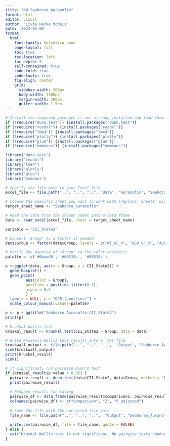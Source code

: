 ```yaml
---
title: "KW_Seahorse_Auranofin"
format: html
editor: visual
author: "Livia Hecke Morais"
date: '2024-05-06'
format: 
  html:
    font-family: helvetica neue
    page-layout: full
    toc: true
    toc-location: left
    toc-depth: 5
    self-contained: true
    code-fold: true
    code-tools: true
    fig-align: center
    grid:
      sidebar-width: 200px
      body-width: 1100px
      margin-width: 200px
      gutter-width: 1.5em
---
```


```r
# Install the required packages if not already installed and load them
if (!require("dunn.test")) {install.packages("dunn.test")}
if (!require("readxl")) {install.packages("readxl")}
if (!require("lme4")) {install.packages("lme4")}
if (!require("plotly")) {install.packages("plotly")}
if (!require("glue")) {install.packages("glue")}
if (!require("emmeans")) {install.packages("emmeans")}

library("dunn.test")
library("readxl")
library("lme4")
library("plotly")
library("glue")
library("emmeans")
```

```r
# Specify the file path to your Excel file
excel_file <- file.path("..", "..", "..", "Data", "Auranofin", "Seahorse_Auranofin_Livia_012324.xlsx")

# Choose the specific sheet you want to work with (replace 'Sheet1' with the sheet name you need)
target_sheet_name <- "Seahorse_auranofin"

# Read the data from the chosen sheet into a data frame
data <- read_excel(excel_file, sheet = target_sheet_name)

variable = 'CII_State2'
```

```r
# Convert 'Group' to a factor if needed
data$Group <- factor(data$Group, levels = c("WT_GF_V", "ASO_GF_V", "ASO_GF_A"))

# Verify the mapping of 'Group' to the color aesthetic
palette <- c('#6baed6', '#08519c', '#08519c')

p <-ggplot(data, aes(x = Group, y = CII_State2)) +
  geom_boxplot() +
  geom_point(
         aes(color = Group), 
         position = position_jitter(0.2), 
         alpha = 0.5
         ) + 
  labs(x = NULL, y = "OCR (pmol/sec)") +
  scale_colour_manual(values=palette)

p <- p + ggtitle("Seahorse_Auronafin_CII_State2")
print(p)
```

```r
# Kruskal-Wallis test
kruskal_result <- kruskal.test(CII_State2 ~ Group, data = data)

# Write Kruskall-Wallis test results into a .txt file
kruskwall_output <- file.path("..", "..", "..",  "Output", "Seahorse_Auranofin", "CII", glue("KW_CII_State2-{Sys.Date()}-kruskal.txt"))
sink(kruskwall_output)
print(kruskal_result)
sink()

# If significant, run pairwise Dunn's test
if (kruskal_result$p.value < 0.05) {
  pairwise_result <- dunn.test(data$CII_State2, data$Group, method = "BH")
  print(pairwise_result)
  
  # Prepare results for saving
  pairwise_df <- data.frame(pairwise_result$comparisons, pairwise_result$Z, pairwise_result$P.adjusted)
  colnames(pairwise_df) <- c("Comparison", "Z", "P_adjusted")
  
  # Save the file with the corrected file path
  file_name <- file.path("..", "..", "..",  "Output", "Seahorse_Auranofin", "CII", glue("KW_CII_State2-{Sys.Date()}-pairwise.txt"))
  
  write.csv(pairwise_df, file = file_name, quote = FALSE)
} else {
  cat("Kruskal-Wallis test is not significant. No pairwise tests conducted.\n")
}
```
